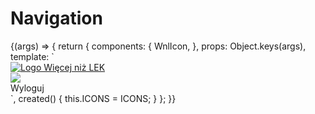 

<Meta title='organisms/Navigation' />

# Navigation

<Story name='checkout'>
    {(args) => {
        return {
            components: {
                WnlIcon,
            },
            props: Object.keys(args),
            template: `<nav class="o-navigation">
                <a class="o-navigation__item" href="https://wiecejnizlek.pl">
                    <img src="https://lek.wiecejnizlek.pl/images/lek/logo.svg" alt="Logo Więcej niż LEK" class="o-navigation__logo">
                </a>
                <div class="o-navigation__right -stormGray">
                    <wnl-icon touchable :icon="ICONS.FA_SHOPPING_CART" class="-o-navigation__item" id="cartIcon" />
                    <div class="o-navigation__item o-dropdown" id="accountDropdown">
                        <div class="o-dropdown__trigger o-navigation__avatar" id="accountDropdownTrigger">
                            <img src="https://wnl-platform-production-storage.s3.eu-central-1.amazonaws.com/public/avatars/VLpl2r5hGWQ48x3oSEq1RpkRcYCvJsxJ.png" class="a-avatar">
                        </div>
                        <div class="o-dropdown__menu -shadowLarge">
                            <span class="o-dropdown__item logout-link">Wyloguj</span>
                        </div>
                    </div>
                </div>
            </nav>`,
            created() {
                this.ICONS = ICONS;
            }
        };
    }}
</Story>
